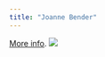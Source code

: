 ```yaml
---
title: "Joanne Bender"
---
```

[More info](http://www.joannebender.com/).
![](images/joanne bender.jpg)
